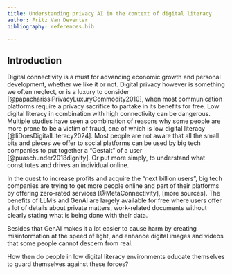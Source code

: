 ```yaml
---
title: Understanding privacy AI in the context of digital literacy
author: Fritz Van Deventer
bibliography: references.bib

---
```


## Introduction

Digital connectivity is a must for advancing economic growth and personal development, whether we like it or not. Digital privacy however is something we often neglect, or is a luxury to consider [@papacharissiPrivacyLuxuryCommodity2010], when most communication platforms require a privacy sacrifice to partake in its benefits for free.
Low digital literacy in combination with high connectivity can be dangerous. Multiple studies have seen a combination of reasons why some people are more prone to be a victim of fraud, one of which is low digital literacy [@liDoesDigitalLiteracy2024]. Most people are not aware that all the small bits and pieces we offer to social platforms can be used by big tech companies to put together a "Gestalt" of a user [@puaschunder2018dignity]. Or put more simply, to understand what constitutes and drives an individual online.

In the quest to increase profits and acquire the "next billion users", big tech companies are trying to get more people online and part of their platforms by offering zero-rated services [@MetaConnectivity], [more sources]. The benefits of LLM's and GenAI are largely available for free where users offer a lot of details about private matters, work-related documents without clearly stating what is being done with their data.

Besides that GenAI makes it a lot easier to cause harm by creating misinformation at the speed of light, and enhance digital images and videos that some people cannot descern from real.

How then do people in low digital literacy environments educate themselves to guard themselves against these forces?